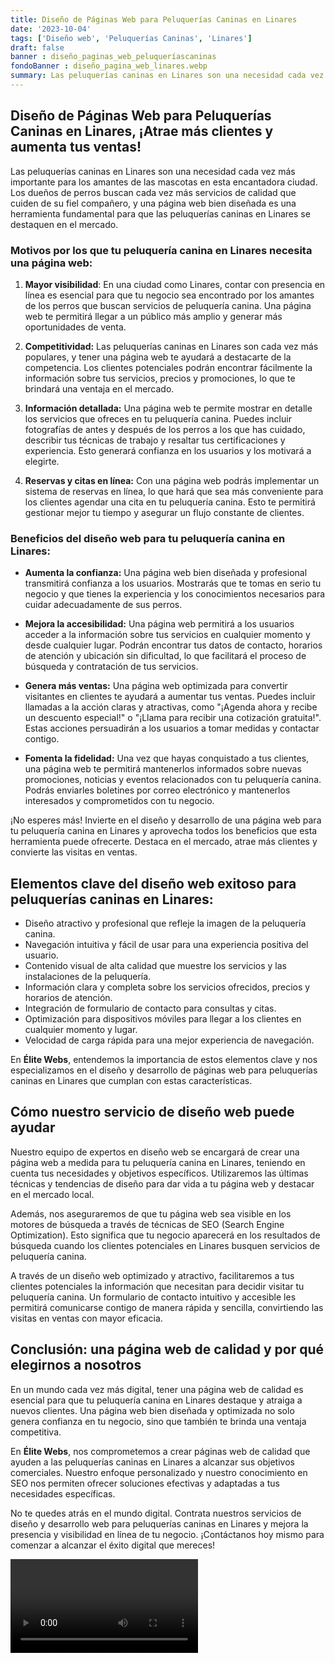 ```yaml
---
title: Diseño de Páginas Web para Peluquerías Caninas en Linares
date: '2023-10-04'
tags: ['Diseño web', 'Peluquerías Caninas', 'Linares']
draft: false
banner : diseño_paginas_web_peluqueríascaninas
fondoBanner : diseño_pagina_web_linares.webp
summary: Las peluquerías caninas en Linares son una necesidad cada vez más importante para los amantes de las mascotas en esta encantadora ciudad. Los dueños de perros buscan cada vez más servicios de calidad que cuiden de su fiel compañero, y una página web bien diseñada es una herramienta fundamental para que las peluquerías caninas en Linares se destaquen en el mercado.
---
```


## Diseño de Páginas Web para Peluquerías Caninas en Linares, ¡Atrae más clientes y aumenta tus ventas!

Las peluquerías caninas en Linares son una necesidad cada vez más importante para los amantes de las mascotas en esta encantadora ciudad. Los dueños de perros buscan cada vez más servicios de calidad que cuiden de su fiel compañero, y una página web bien diseñada es una herramienta fundamental para que las peluquerías caninas en Linares se destaquen en el mercado.

### Motivos por los que tu peluquería canina en Linares necesita una página web:

1. **Mayor visibilidad**: En una ciudad como Linares, contar con presencia en línea es esencial para que tu negocio sea encontrado por los amantes de los perros que buscan servicios de peluquería canina. Una página web te permitirá llegar a un público más amplio y generar más oportunidades de venta.

2. **Competitividad:** Las peluquerías caninas en Linares son cada vez más populares, y tener una página web te ayudará a destacarte de la competencia. Los clientes potenciales podrán encontrar fácilmente la información sobre tus servicios, precios y promociones, lo que te brindará una ventaja en el mercado.

3. **Información detallada:** Una página web te permite mostrar en detalle los servicios que ofreces en tu peluquería canina. Puedes incluir fotografías de antes y después de los perros a los que has cuidado, describir tus técnicas de trabajo y resaltar tus certificaciones y experiencia. Esto generará confianza en los usuarios y los motivará a elegirte.

4. **Reservas y citas en línea:** Con una página web podrás implementar un sistema de reservas en línea, lo que hará que sea más conveniente para los clientes agendar una cita en tu peluquería canina. Esto te permitirá gestionar mejor tu tiempo y asegurar un flujo constante de clientes.

### Beneficios del diseño web para tu peluquería canina en Linares:

- **Aumenta la confianza:** Una página web bien diseñada y profesional transmitirá confianza a los usuarios. Mostrarás que te tomas en serio tu negocio y que tienes la experiencia y los conocimientos necesarios para cuidar adecuadamente de sus perros.

- **Mejora la accesibilidad:** Una página web permitirá a los usuarios acceder a la información sobre tus servicios en cualquier momento y desde cualquier lugar. Podrán encontrar tus datos de contacto, horarios de atención y ubicación sin dificultad, lo que facilitará el proceso de búsqueda y contratación de tus servicios.

- **Genera más ventas:** Una página web optimizada para convertir visitantes en clientes te ayudará a aumentar tus ventas. Puedes incluir llamadas a la acción claras y atractivas, como "¡Agenda ahora y recibe un descuento especial!" o "¡Llama para recibir una cotización gratuita!". Estas acciones persuadirán a los usuarios a tomar medidas y contactar contigo.

- **Fomenta la fidelidad:** Una vez que hayas conquistado a tus clientes, una página web te permitirá mantenerlos informados sobre nuevas promociones, noticias y eventos relacionados con tu peluquería canina. Podrás enviarles boletines por correo electrónico y mantenerlos interesados y comprometidos con tu negocio.

¡No esperes más! Invierte en el diseño y desarrollo de una página web para tu peluquería canina en Linares y aprovecha todos los beneficios que esta herramienta puede ofrecerte. Destaca en el mercado, atrae más clientes y convierte las visitas en ventas.

<GifSeo />

<Cta />

## Elementos clave del diseño web exitoso para peluquerías caninas en Linares:

- Diseño atractivo y profesional que refleje la imagen de la peluquería canina.
- Navegación intuitiva y fácil de usar para una experiencia positiva del usuario.
- Contenido visual de alta calidad que muestre los servicios y las instalaciones de la peluquería.
- Información clara y completa sobre los servicios ofrecidos, precios y horarios de atención.
- Integración de formulario de contacto para consultas y citas.
- Optimización para dispositivos móviles para llegar a los clientes en cualquier momento y lugar.
- Velocidad de carga rápida para una mejor experiencia de navegación.

En **Élite Webs**, entendemos la importancia de estos elementos clave y nos especializamos en el diseño y desarrollo de páginas web para peluquerías caninas en Linares que cumplan con estas características.

## Cómo nuestro servicio de diseño web puede ayudar

Nuestro equipo de expertos en diseño web se encargará de crear una página web a medida para tu peluquería canina en Linares, teniendo en cuenta tus necesidades y objetivos específicos. Utilizaremos las últimas técnicas y tendencias de diseño para dar vida a tu página web y destacar en el mercado local.

Además, nos aseguraremos de que tu página web sea visible en los motores de búsqueda a través de técnicas de SEO (Search Engine Optimization). Esto significa que tu negocio aparecerá en los resultados de búsqueda cuando los clientes potenciales en Linares busquen servicios de peluquería canina.

A través de un diseño web optimizado y atractivo, facilitaremos a tus clientes potenciales la información que necesitan para decidir visitar tu peluquería canina. Un formulario de contacto intuitivo y accesible les permitirá comunicarse contigo de manera rápida y sencilla, convirtiendo las visitas en ventas con mayor eficacia.

## Conclusión: una página web de calidad y por qué elegirnos a nosotros

En un mundo cada vez más digital, tener una página web de calidad es esencial para que tu peluquería canina en Linares destaque y atraiga a nuevos clientes. Una página web bien diseñada y optimizada no solo genera confianza en tu negocio, sino que también te brinda una ventaja competitiva.

En **Élite Webs**, nos comprometemos a crear páginas web de calidad que ayuden a las peluquerías caninas en Linares a alcanzar sus objetivos comerciales. Nuestro enfoque personalizado y nuestro conocimiento en SEO nos permiten ofrecer soluciones efectivas y adaptadas a tus necesidades específicas.

No te quedes atrás en el mundo digital. Contrata nuestros servicios de diseño y desarrollo web para peluquerías caninas en Linares y mejora la presencia y visibilidad en línea de tu negocio. ¡Contáctanos hoy mismo para comenzar a alcanzar el éxito digital que mereces!

<Video />

<CtaBot job='Peluquerías Caninas' city='Linares'/>

<Gmaps query='Linares+españa+maps' />